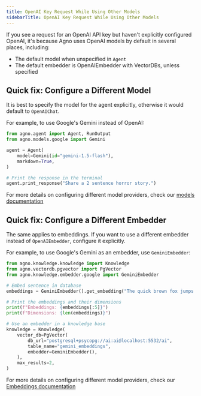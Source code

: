```yaml
---
title: OpenAI Key Request While Using Other Models
sidebarTitle: OpenAI Key Request While Using Other Models
---
```


If you see a request for an OpenAI API key but haven't explicitly configured OpenAI, it's because Agno uses OpenAI models by default in several places, including:

- The default model when unspecified in `Agent`
- The default embedder is OpenAIEmbedder with VectorDBs, unless specified

## Quick fix: Configure a Different Model

It is best to specify the model for the agent explicitly, otherwise it would default to `OpenAIChat`.

For example, to use Google's Gemini instead of OpenAI:

```python
from agno.agent import Agent, RunOutput
from agno.models.google import Gemini

agent = Agent(
    model=Gemini(id="gemini-1.5-flash"),
    markdown=True,
)

# Print the response in the terminal
agent.print_response("Share a 2 sentence horror story.")
```

For more details on configuring different model providers, check our [models documentation](/concepts/models)

## Quick fix: Configure a Different Embedder

The same applies to embeddings. If you want to use a different embedder instead of `OpenAIEmbedder`, configure it explicitly.

For example, to use Google's Gemini as an embedder, use `GeminiEmbedder`:

```python
from agno.knowledge.knowledge import Knowledge
from agno.vectordb.pgvector import PgVector
from agno.knowledge.embedder.google import GeminiEmbedder

# Embed sentence in database
embeddings = GeminiEmbedder().get_embedding("The quick brown fox jumps over the lazy dog.")

# Print the embeddings and their dimensions
print(f"Embeddings: {embeddings[:5]}")
print(f"Dimensions: {len(embeddings)}")

# Use an embedder in a knowledge base
knowledge = Knowledge(
    vector_db=PgVector(
        db_url="postgresql+psycopg://ai:ai@localhost:5532/ai",
        table_name="gemini_embeddings",
        embedder=GeminiEmbedder(),
    ),
    max_results=2,
)
```

For more details on configuring different model providers, check our [Embeddings documentation](/concepts/knowledge/embedder/)
